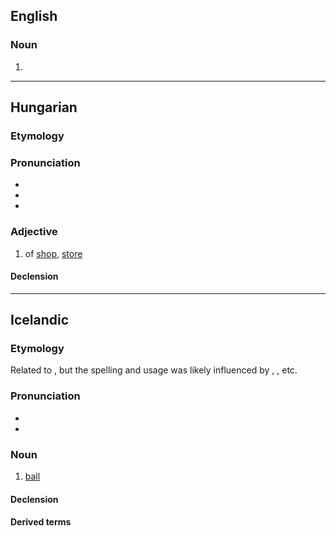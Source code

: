 ==English==

===Noun===
{{en-noun}}

# {{alternative form of|en|bolty}}

----

==Hungarian==

===Etymology===
{{affix|hu|bolt|-i|pos=adjective}}

===Pronunciation===
* {{hu-IPA}}
* {{hyphenation|hu|bol|ti}}
* {{rhymes|hu|ti}}

===Adjective===
{{hu-adj|-}}

# of [[shop]], [[store]]
#: {{ux|hu|'''bolti''' lopás|'''shop'''lifting|inline=1}}

====Declension====
{{hu-infl-nom|boltia|o|-}}

----

==Icelandic==
===Etymology===
Related to {{m|is|böllur}}, but the spelling and usage was likely influenced by {{der|is|fr|bol}}, {{der|is|en|ball}}, etc.

===Pronunciation===
* {{IPA|is|/ˈpɔl̥tɪ/}}
* {{rhymes|is|ɔl̥tɪ}}

===Noun===
{{is-noun|m|bolta|boltar}}

# {{lb|is|sports}} [[ball]]

====Declension====
{{is-decl-noun-m-w1|b|o|lt}}

====Derived terms====
{{der3|is
|boltaleikur
|fótbolti
|hafnabolti
|hornabolti
|handbolti
|körfubolti}}